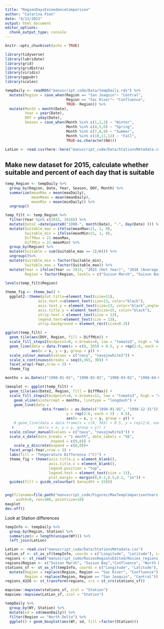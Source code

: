 ```yaml
---
title: "RegionDaysExceedanceComparison"
author: "Catarina Pien"
date: "4/13/2022"
output: html_document
editor_options: 
  chunk_output_type: console
---
```


```r
knitr::opts_chunk$set(echo = TRUE)
```

```r
library(tidyverse)
library(lubridate)
library(grid)
library(gridExtra)
library(viridis)
library(ggpubr)
library(scales)
```

```r
tempDaily <- readRDS("manuscript_code/Data/tempDaily.rds") %>%
  mutate(Region = case_when(Region == "San Joaquin"~ "Central",
                            Region == "Sac River"~ "Confluence",
                            TRUE~ Region)) %>%
  mutate(Month = month(Date),
         Year = year(Date),
         DOY = yday(Date),
         Season = case_when(Month %in% c(1,2,3) ~ "Winter",
                            Month %in% c(4,5,6) ~ "Spring",
                            Month %in% c(7,8,9) ~ "Summer",
                            Month %in% c(10,11,12) ~ "Fall",
                            TRUE~as.character(NA)))
         
LatLon <- read.csv(here::here("manuscript_code/Data/StationsMetadata.csv"))         

```

## Make new dataset for 2015, calculate whether suitable and percent of each day that is suitable
```r
temp_Region <- tempDaily %>%
  group_by(Region, Date, Year, Season, DOY, Month) %>%
  summarize(meanMax = mean(maxDaily),
            meanMean = mean(meanDaily),
            meanMin = mean(minDaily)) %>%
  ungroup()

temp_filt <- temp_Region %>%
  filter(Year %in% c(2015, 2018)) %>%
  mutate(Date2 =date(paste0("1998-", month(Date), "-", day(Date) ))) %>%
  mutate(Suitable_max = ifelse(meanMax<21, 1, 0),
         Suitable_min = ifelse(meanMin<21, 1, 0),
         DiffMax = 21-meanMax,
         DiffMin = 21-meanMin) %>%
  group_by(Region) %>%
  mutate(Suitable = sum(Suitable_max == 1)/n()) %>%
  ungroup()%>%
  mutate(Suitable_min = factor(Suitable_min),
         Suitable_max = factor(Suitable_max)) %>%
  mutate(Year = ifelse(Year == 2015, "2015 (Hot Year)", "2018 (Average Year)"),
         Region = factor(Region, levels = c("Suisun Marsh", "Suisun Bay","South", "Central","Confluence","North Delta")))
  
levels(temp_filt$Region)
```

```r
theme_fig <- theme_bw() + 
  ggplot2::theme(plot.title=element_text(size=11), 
               axis.text.x=element_text(size=13, color="black"), 
               axis.text.y = element_text(size=13, color="black",angle=45), 
               axis.title.y = element_text(size=15, color="black"),
               strip.text = element_text(size = 13),
               legend.text=element_text(size = 13),
               strip.background = element_rect(size=0.3)) 
```

```r

ggplot(temp_filt) + 
  geom_tile(aes(DOY, Region, fill = DiffMin)) +
  scale_fill_steps2(midpoint=0, n.breaks=8, low = "tomato3", high = "darkblue")+
  geom_line(data = data.frame(x = c(0, 365) + 0.5, y = rep(2:6, each = 2) - 0.5),
            aes(x = x, y = y, group = y)) +
  scale_colour_manual(values = c("navy", "navajowhite3")) + 
  scale_x_continuous(breaks = seq(0,365, 30)) +
  facet_wrap(~Year,nrow = 2) +
  theme_fig 

months = as.Date(c("1998-01-01", "1998-02-01", "1998-03-01", "1998-04-01","1998-05-01", "1998-06-01","1998-07-01", "1998-08-01","1998-09-01", "1998-10-01","1998-11-01", "1998-12-01", "1998-12-31"))

(maxplot <- ggplot(temp_filt) + 
  geom_tile(aes(Date2, Region, fill = DiffMax)) +
  scale_fill_steps2(midpoint=0, n.breaks=12, low = "tomato3", high = "darkblue")+
    geom_vline(xintercept = months, linetype = "longdash") + 
    geom_line(data = 
                 data.frame(x = as.Date(c("1998-01-01", "1998-12-31")) + 0.5,
                            y = rep(2:6, each = 2) - 0.5),   
                            aes(x = x, y = y, group = y)) +
    # geom_line(data = data.frame(x = c(0, 365) + 0.5, y = rep(2:6, each = 2) - 0.5),
   #           aes(x = x, y = y, group = y)) +
  scale_colour_manual(values = c("navy", "navajowhite3")) +
  scale_x_date(date_breaks = "1 month", date_labels = "%b",
                     expand = c(0,0)) +
    scale_y_discrete(expand = c(0,0))+
  facet_wrap(~Year,nrow = 2) +
  labs(fill = "Temperature Difference (°C)") + 
  theme_fig + theme(axis.title.y = element_blank(),
                    axis.title.x = element_blank(),
                    legend.position = "top",
                    legend.text = element_text(size = 11),
                    plot.margin = margin(0,0.2,0.5,0.2, "in")) +
  guides(fill = guide_colourbar( barwidth = 15)))



```

```r
png(filename=file.path("manuscript_code/Figures/MaxTempComparisonYears.png"), units="in",type="cairo", bg="white", height=6, 
     width=9, res=300, pointsize=10)
maxplot
dev.off()
```

Look at Station differences
```r
tempInfo <- tempDaily %>%
  group_by(Region, Station) %>%
  summarize(n = length(unique(WY))) %>%
  left_join(LatLon)

LatLon <- read.csv("manuscript_code/Data/StationsMetadata.csv")
LatLon_sf <- st_as_sf(tempInfo, coords = c("Longitude", "Latitude"), crs = 4326)
regions <- st_read("manuscript_code/RosiesRegionsEdited/Rosies_regions_edited.shp")
regions$Region <- c("Suisun Marsh", "Suisun Bay","Confluence", "North Delta", "Far North", "Central" , "South") 
stations_sf <- st_as_sf(tempInfo, coords = c("Longitude", "Latitude"), crs = 4326) %>%
  mutate(Region = replace(Region, Region == "Sac River", "Confluence"),
         Region = replace(Region, Region == "San Joaquin", "Central"))
regions_4326 <- st_transform(regions, crs = st_crs(stations_sf))

mapview::mapview(stations_sf, zcol = "Station")
mapview::mapview(LatLon_sf, zcol = "Station")

tempDaily %>%
  group_by(WY, Station) %>%
  mutate(sd = sd(meanDaily)) %>%
  filter(Region == "North Delta") %>%
  ggplot() + geom_boxplot(aes(WY, sd, fill =factor(Station)))
```

